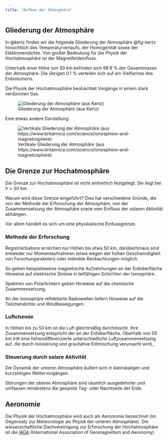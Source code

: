 ```yaml
---
title: "Aufbau der Atmosphäre"
---
```


## Gliederung der Atmosphäre

In @kertz finden wir die folgende Gliederung der Atmosphäre @fig-kertz hinsichtlich des Temperaturverlaufs, der Homogenität sowie der Elektronendichte. Von großer Bedeutung für die Physik der Hochatmosphäre ist der Magnetfeldeinfluss.

Unterhalb einer Höhe von 50 km befinden sich 99.9 % der Gesamtmasse der Atmosphäre. Die übrigen 0.1 % verteilen sich auf ein Vielfaches des Erdvolumens.

Die Physik der Hochatmosphäre beobachtet Vorgänge in einem stark verdünnten Gas.

![Gliederung der Atmosphäre (aus Kertz)](images/paste-CCE7768B.png){#fig-kertz}

Eine etwas andere Darstellung:

![Vertikale Gliederung der Atmosphäre (aus https://www.britannica.com/science/ionosphere-and-magnetosphere)](images/paste-437D2E62.png)

## Die Grenze zur Hochatmosphäre

Die Grenze zur Hochatmosphäre ist nicht einheitlich festgelegt. Sie liegt bei $h > 50$ km.

Warum wird diese Grenze eingeführt? Dies hat verschiedene Gründe, die von der Methode der Erforschung der Atmosphäre, von der Zusammensetzung der Atmosphäre sowie vom Einfluss der solaren Aktivität abhängen.

Vor allem handelt es sich um eine physikalische Einfussgrenze.

### Methode der Erforschung

Registrierballons erreichen nur Höhen bis etwa 50 km, darüberhinaus sind entweder nur Momentaufnahmen (etwa wegen der hohen Geschwindigkeit von Forschungsraketen) oder indirekte Beobachtungen möglich.

So geben beispielsweise magnetische Aufzeichungen an der Erdoberfläche Hinweise auf elektrische Ströme in leitfähigen Schichten der Ionosphäre.

Spektren von Polarlichtern geben Hinweise auf die chemische Zusammensetzung.

An der Ionosphäre reflektierte Radiowellen liefern Hinweise auf die Teilchendichte und Windbewegungen.

### Luftchemie

In Höhen bis zu 50 km ist die Luft gleichmäßig durchmischt. Ihre Zusammensetzung entspricht der an der Erdoberfläche. Oberhalb von 50 km tritt eine höhendifferenzierte unterschiedliche Luftzusammensetzung auf, die durch Ionisierung und gravitative Entmischung verursacht wird.,

### Steuerung durch solare Aktivität

Die Dynamik der unteren Atmosphäre äußert sich in kleinskaligen und kurzzeitigen Wettervorgängen.

Störungen der oberen Atmosphäre sind räumlich ausgedehnter und umfassen mindestens die gesamte Tag- oder Nachtseite der Erde.

## Aeronomie

Die Physik der Hochatmosphäre wird auch als Aeronomie bezeichnet (im Gegensatz zur Meteorologie als Physik der unteren Atmosphäre). Die wissenschaftliche Dachvereinigung zur Erforschung der Hochatmosphäre ist die [IAGA](https://www.iaga-aiga.org/) (International Association of Geomagnetism and Aeronomy).

